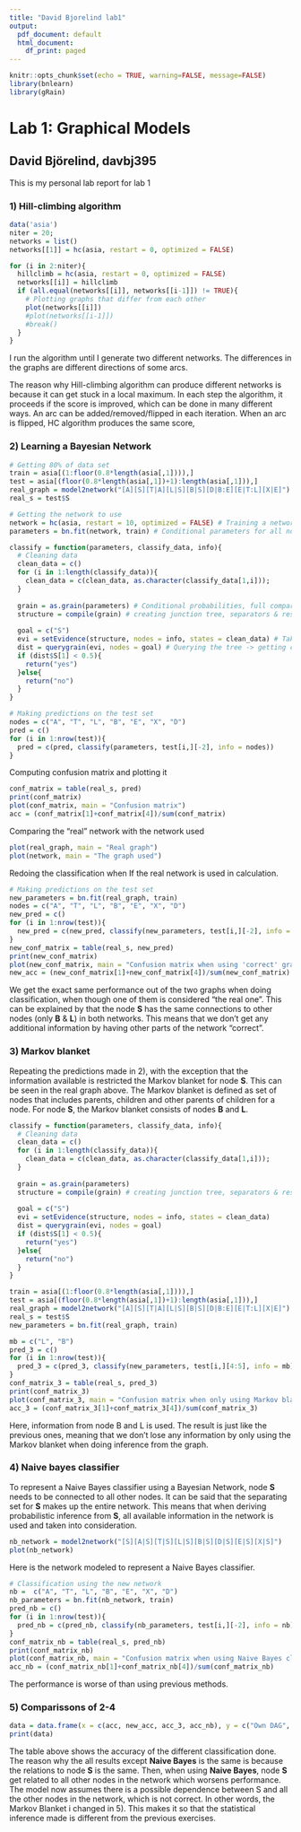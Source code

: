 ```yaml
---
title: "David Bjorelind lab1"
output:
  pdf_document: default
  html_document:
    df_print: paged
---
```


```r
knitr::opts_chunk$set(echo = TRUE, warning=FALSE, message=FALSE)
library(bnlearn)
library(gRain)
```

# Lab 1: Graphical Models

## David Björelind, davbj395
This is my personal lab report for lab 1

### 1) Hill-climbing algorithm
```r

data('asia')
niter = 20;
networks = list()
networks[[1]] = hc(asia, restart = 0, optimized = FALSE)

for (i in 2:niter){
  hillclimb = hc(asia, restart = 0, optimized = FALSE)
  networks[[i]] = hillclimb
  if (all.equal(networks[[i]], networks[[i-1]]) != TRUE){
    # Plotting graphs that differ from each other
    plot(networks[[i]])
    #plot(networks[[i-1]])
    #break()
  }
}
```
I run the algorithm until I generate two different networks. The differences in the graphs are different directions of some arcs.

The reason why Hill-climbing algorithm can produce different networks is because it can get stuck in a local maximum. In each step the algorithm, it proceeds if the score is improved, which can be done in many different ways. An arc can be added/removed/flipped in each iteration. When an arc is flipped, HC algorithm produces the same score, 

### 2) Learning a Bayesian Network
```r
# Getting 80% of data set
train = asia[(1:floor(0.8*length(asia[,1]))),]
test = asia[(floor(0.8*length(asia[,1])+1):length(asia[,1])),]
real_graph = model2network("[A][S][T|A][L|S][B|S][D|B:E][E|T:L][X|E]")
real_s = test$S

# Getting the network to use
network = hc(asia, restart = 10, optimized = FALSE) # Training a network for our data using Hillclimbing algorithm
parameters = bn.fit(network, train) # Conditional parameters for all nodes

classify = function(parameters, classify_data, info){
  # Cleaning data
  clean_data = c()
  for (i in 1:length(classify_data)){
    clean_data = c(clean_data, as.character(classify_data[1,i]));
  }
  
  grain = as.grain(parameters) # Conditional probabilities, full compared to network (bn.fit) Moralize and triangulate
  structure = compile(grain) # creating junction tree, separators & residuals. Potentials for the cliques
  
  goal = c("S")
  evi = setEvidence(structure, nodes = info, states = clean_data) # Taking our nodes into consideration
  dist = querygrain(evi, nodes = goal) # Querying the tree -> getting conditional probabilities for nodes provided
  if (dist$S[1] < 0.5){
    return("yes")
  }else{
    return("no")
  }
}

# Making predictions on the test set
nodes = c("A", "T", "L", "B", "E", "X", "D")
pred = c()
for (i in 1:nrow(test)){
  pred = c(pred, classify(parameters, test[i,][-2], info = nodes))
}

```

Computing confusion matrix and plotting it
```r
conf_matrix = table(real_s, pred)
print(conf_matrix)
plot(conf_matrix, main = "Confusion matrix")
acc = (conf_matrix[1]+conf_matrix[4])/sum(conf_matrix)
```

Comparing the "real" network with the network used
```r

plot(real_graph, main = "Real graph")
plot(network, main = "The graph used")

```

Redoing the classification when If the real network is used in calculation.
```r
# Making predictions on the test set
new_parameters = bn.fit(real_graph, train)
nodes = c("A", "T", "L", "B", "E", "X", "D")
new_pred = c()
for (i in 1:nrow(test)){
  new_pred = c(new_pred, classify(new_parameters, test[i,][-2], info = nodes))
}
new_conf_matrix = table(real_s, new_pred)
print(new_conf_matrix)
plot(new_conf_matrix, main = "Confusion matrix when using 'correct' graph")
new_acc = (new_conf_matrix[1]+new_conf_matrix[4])/sum(new_conf_matrix)
```
We get the exact same performance out of the two graphs when doing classification, when though one of them is considered "the real one". This can be explained by that the node **S** has the same connections to other nodes (only **B** & **L**) in both networks. This means that we don't get any additional information by having other parts of the network "correct".

### 3) Markov blanket

Repeating the predictions made in 2), with the exception that the information available is restricted the Markov blanket for node **S**. This can be seen in the real graph above. The Markov blanket is defined as set of nodes that includes parents, children and other parents of children for a node. For node **S**, the Markov blanket consists of nodes **B** and **L**.

```r
classify = function(parameters, classify_data, info){
  # Cleaning data
  clean_data = c()
  for (i in 1:length(classify_data)){
    clean_data = c(clean_data, as.character(classify_data[1,i]));
  }
  
  grain = as.grain(parameters)
  structure = compile(grain) # creating junction tree, separators & residuals. Potentials for the cliques
  
  goal = c("S")
  evi = setEvidence(structure, nodes = info, states = clean_data)
  dist = querygrain(evi, nodes = goal)
  if (dist$S[1] < 0.5){
    return("yes")
  }else{
    return("no")
  }
}

train = asia[(1:floor(0.8*length(asia[,1]))),]
test = asia[(floor(0.8*length(asia[,1])+1):length(asia[,1])),]
real_graph = model2network("[A][S][T|A][L|S][B|S][D|B:E][E|T:L][X|E]")
real_s = test$S
new_parameters = bn.fit(real_graph, train)

mb = c("L", "B")
pred_3 = c()
for (i in 1:nrow(test)){
  pred_3 = c(pred_3, classify(new_parameters, test[i,][4:5], info = mb))
}
conf_matrix_3 = table(real_s, pred_3)
print(conf_matrix_3)
plot(conf_matrix_3, main = "Confusion matrix when only using Markov blanket")
acc_3 = (conf_matrix_3[1]+conf_matrix_3[4])/sum(conf_matrix_3)
```
Here, information from node B and L is used. The result is just like the previous ones, meaning that we don't lose any information by only using the Markov blanket when doing inference from the graph.

### 4) Naive bayes classifier

To represent a Naive Bayes classifier using a Bayesian Network, node **S** needs to be connected to all other nodes. It can be said that the separating set for **S** makes up the entire network. This means that when deriving probabilistic inference from **S**, all available information in the network is used and taken into consideration.
```r
nb_network = model2network("[S][A|S][T|S][L|S][B|S][D|S][E|S][X|S]")
plot(nb_network)
```
Here is the network modeled to represent a Naive Bayes classifier.

```r
# Classification using the new network
nb =  c("A", "T", "L", "B", "E", "X", "D")
nb_parameters = bn.fit(nb_network, train)
pred_nb = c()
for (i in 1:nrow(test)){
  pred_nb = c(pred_nb, classify(nb_parameters, test[i,][-2], info = nb))
}
conf_matrix_nb = table(real_s, pred_nb)
print(conf_matrix_nb)
plot(conf_matrix_nb, main = "Confusion matrix when using Naive Bayes classifier")
acc_nb = (conf_matrix_nb[1]+conf_matrix_nb[4])/sum(conf_matrix_nb)
```
The performance is worse of than using previous methods.

### 5) Comparissons of 2-4
```r
data = data.frame(x = c(acc, new_acc, acc_3, acc_nb), y = c("Own DAG", "Correct DAG", "Markov Blanket", "Naive Bayes"))
print(data)
```
The table above shows the accuracy of the different classification done.
The reason why the all results except **Naive Bayes** is the same is because the relations to node **S** is the same. Then, when using **Naive Bayes**, node **S** get related to all other nodes in the network which worsens performance. The model now assumes there is a possible dependence between S and all the other nodes in the network, which is not correct. In other words, the Markov Blanket i changed in 5). This makes it so that the statistical inference made is different from the previous exercises.


